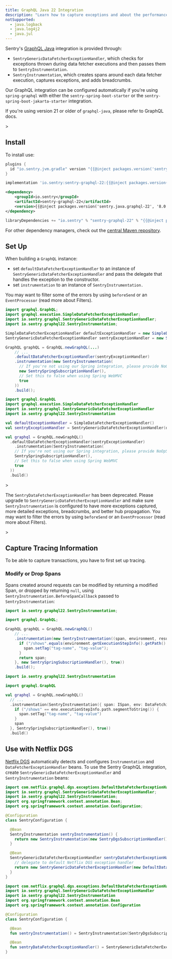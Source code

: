```yaml
---
title: GraphQL Java 22 Integration
description: "Learn how to capture exceptions and about the performance of queries executed with GraphQL Java (Version 22)."
notSupported:
  - java.logback
  - java.log4j2
  - java.jul
---
```


Sentry's [GraphQL Java](https://github.com/graphql-java/graphql-java/) integration is provided through:

- `SentryGenericDataFetcherExceptionHandler`, which checks for exceptions thrown during data fetcher executions and then passes them to `SentryInstrumentation`.
- `SentryInstrumentation`, which creates spans around each data fetcher execution, captures exceptions, and adds breadcrumbs.

Our GraphQL integration can be configured automatically if you're using `spring-graphql` with either the `sentry-spring-boot-starter` or the `sentry-spring-boot-jakarta-starter` integration.

<Alert>

If you're using version 21 or older of `graphql-java`, please refer to <PlatformLink to="/integrations/graphql/">GraphQL docs</PlatformLink>.

</Alert>>

## Install

To install use:

```groovy {tabTitle:Gradle Plugin}
plugins {
  id "io.sentry.jvm.gradle" version "{{@inject packages.version('sentry.java.android.gradle-plugin', '3.12.0') }}"
}
```

```groovy {tabTitle:Gradle}
implementation 'io.sentry:sentry-graphql-22:{{@inject packages.version('sentry.java.graphql-22', '8.0.0') }}'
```

```xml {tabTitle:Maven}
<dependency>
    <groupId>io.sentry</groupId>
    <artifactId>sentry-graphql-22</artifactId>
    <version>{{@inject packages.version('sentry.java.graphql-22', '8.0.0') }}</version>
</dependency>
```

```scala {tabTitle: SBT}
libraryDependencies += "io.sentry" % "sentry-graphql-22" % "{{@inject packages.version('sentry.java.graphql-22', '8.0.0') }}"
```

For other dependency managers, check out the [central Maven repository](https://search.maven.org/artifact/io.sentry/sentry-graphql).

## Set Up

When building a `GraphQL` instance:

- set `defaultDataFetcherExceptionHandler` to an instance of `SentryGenericDataFetcherExceptionHandler` and pass the delegate that handles the exception to the constructor.
- set `instrumentation` to an instance of `SentryInstrumentation.`

You may want to filter some of the errors by using `beforeSend` or an `EventProcessor` (read more about <PlatformLink to="/configuration/filtering/">Filters</PlatformLink>).

```java
import graphql.GraphQL;
import graphql.execution.SimpleDataFetcherExceptionHandler;
import io.sentry.graphql.SentryGenericDataFetcherExceptionHandler;
import io.sentry.graphql22.SentryInstrumentation;

SimpleDataFetcherExceptionHandler defaultExceptionHandler = new SimpleDataFetcherExceptionHandler();
SentryGenericDataFetcherExceptionHandler sentryExceptionHandler = new SentryGenericDataFetcherExceptionHandler(defaultExceptionHandler);

GraphQL graphQL = GraphQL.newGraphQL(...)
    // ...
    .defaultDataFetcherExceptionHandler(sentryExceptionHandler)
    .instrumentation(new SentryInstrumentation(
      // If you're not using our Spring integration, please provide NoOpSubscriptionHandler.getInstance() instead.
      new SentrySpringSubscriptionHandler(),
      // Set this to false when using Spring WebMVC
      true
    ))
    .build();
```

```kotlin
import graphql.GraphQL
import graphql.execution.SimpleDataFetcherExceptionHandler
import io.sentry.graphql.SentryGenericDataFetcherExceptionHandler
import io.sentry.graphql22.SentryInstrumentation

val defaultExceptionHandler = SimpleDataFetcherExceptionHandler()
val sentryExceptionHandler = SentryGenericDataFetcherExceptionHandler(defaultExceptionHandler)

val graphql = GraphQL.newGraphQL()
  .defaultDataFetcherExceptionHandler(sentryExceptionHandler)
	.instrumentation(SentryInstrumentation(
    // If you're not using our Spring integration, please provide NoOpSubscriptionHandler.getInstance() instead.
    SentrySpringSubscriptionHandler(),
    // Set this to false when using Spring WebMVC
    true
  ))
  .build()
```

<Alert>>

The `SentryDataFetcherExceptionHandler` has been deprecated. Please upgrade to `SentryGenericDataFetcherExceptionHandler` and make sure `SentryInstrumentation` is configured to have more exceptions captured, more detailed exceptions, breadcrumbs, and better hub propagation. You may want to filter the errors by using `beforeSend` or an `EventProcessor` (read more about <PlatformLink to="/configuration/filtering/">Filters</PlatformLink>).

</Alert>>

## Capture Tracing Information

To be able to capture transactions, you have to first <PlatformLink to="/tracing/">set up tracing</PlatformLink>.

### Modify or Drop Spans

Spans created around requests can be modified by returning a modified Span, or dropped by returning `null`, using `SentryInstrumentation.BeforeSpanCallback` passed to `SentryInstrumentation`:

```java
import io.sentry.graphql22.SentryInstrumentation;

import graphql.GraphQL;

GraphQL graphQL = GraphQL.newGraphQL()
    // ...
    .instrumentation(new SentryInstrumentation((span, environment, result) -> {
      if ("/shows".equals(environment.getExecutionStepInfo().getPath().segmentToString())) {
        span.setTag("tag-name", "tag-value");
      }
      return span;
    }, new SentrySpringSubscriptionHandler(), true))
    .build();
```

```kotlin
import io.sentry.graphql22.SentryInstrumentation

import graphql.GraphQL

val graphql = GraphQL.newGraphQL()
  // ...
  .instrumentation(SentryInstrumentation({ span: ISpan, env: DataFetchingEnvironment, result: Any? ->
    if ("/shows" == env.executionStepInfo.path.segmentToString()) {
      span.setTag("tag-name", "tag-value")
    }
    span
  }, SentrySpringSubscriptionHandler(), true))
  .build()
```

## Use with Netflix DGS

[Netflix DGS](https://netflix.github.io/dgs) automatically detects and configures `Instrumentation` and `DataFetcherExceptionHandler` beans. To use the Sentry GraphQL integration, create `SentryGenericDataFetcherExceptionHandler` and `SentryInstrumentation` beans:

```java
import com.netflix.graphql.dgs.exceptions.DefaultDataFetcherExceptionHandler;
import io.sentry.graphql.SentryGenericDataFetcherExceptionHandler;
import io.sentry.graphql22.SentryInstrumentation;
import org.springframework.context.annotation.Bean;
import org.springframework.context.annotation.Configuration;

@Configuration
class SentryConfiguration {

  @Bean
  SentryInstrumentation sentryInstrumentation() {
    return new SentryInstrumentation(new SentryDgsSubscriptionHandler(), true);
  }

  @Bean
  SentryGenericDataFetcherExceptionHandler sentryDataFetcherExceptionHandler() {
    // delegate to default Netflix DGS exception handler
    return new SentryGenericDataFetcherExceptionHandler(new DefaultDataFetcherExceptionHandler());
  }
}
```

```kotlin
import com.netflix.graphql.dgs.exceptions.DefaultDataFetcherExceptionHandler
import io.sentry.graphql.SentryGenericDataFetcherExceptionHandler
import io.sentry.graphql22.SentryInstrumentation
import org.springframework.context.annotation.Bean
import org.springframework.context.annotation.Configuration

@Configuration
class SentryConfiguration {

  @Bean
  fun sentryInstrumentation() = SentryInstrumentation(SentryDgsSubscriptionHandler(), true)

  @Bean
  fun sentryDataFetcherExceptionHandler() = SentryGenericDataFetcherExceptionHandler(DefaultDataFetcherExceptionHandler())
}
```
